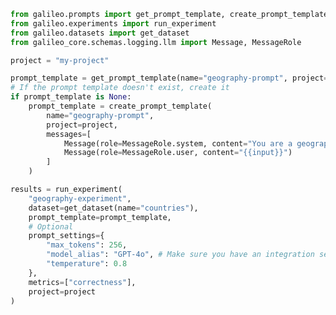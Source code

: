 ```python Python
from galileo.prompts import get_prompt_template, create_prompt_template
from galileo.experiments import run_experiment
from galileo.datasets import get_dataset
from galileo_core.schemas.logging.llm import Message, MessageRole

project = "my-project"

prompt_template = get_prompt_template(name="geography-prompt", project=project)
# If the prompt template doesn't exist, create it
if prompt_template is None:
    prompt_template = create_prompt_template(
        name="geography-prompt",
        project=project,
        messages=[
            Message(role=MessageRole.system, content="You are a geography expert. Respond with only the continent name."),
            Message(role=MessageRole.user, content="{{input}}")
        ]
    )

results = run_experiment(
	"geography-experiment",
	dataset=get_dataset(name="countries"),
	prompt_template=prompt_template,
	# Optional
	prompt_settings={
		"max_tokens": 256,
		"model_alias": "GPT-4o", # Make sure you have an integration set up for the model alias you're using
		"temperature": 0.8
	},
	metrics=["correctness"],
	project=project
)
```
